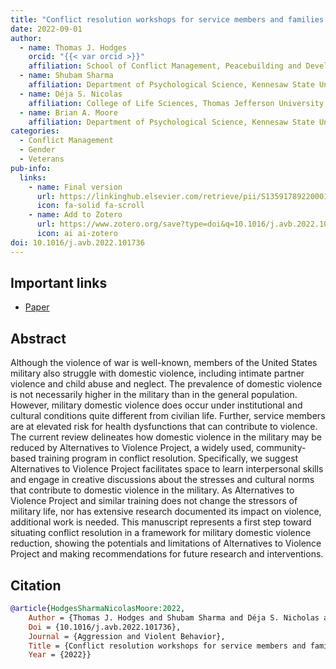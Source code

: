 ```yaml
---
title: "Conflict resolution workshops for service members and families: The potentials of Alternatives to Violence Project (AVP) to address military domestic violence"
date: 2022-09-01
author:
  - name: Thomas J. Hodges
    orcid: "{{< var orcid >}}"
    affiliation: School of Conflict Management, Peacebuilding and Development, Kennesaw State University
  - name: Shubam Sharma
    affiliation: Department of Psychological Science, Kennesaw State University
  - name: Déja S. Nicolas
    affiliation: College of Life Sciences, Thomas Jefferson University
  - name: Brian A. Moore
    affiliation: Department of Psychological Science, Kennesaw State University
categories:
  - Conflict Management
  - Gender
  - Veterans
pub-info:
  links:
    - name: Final version
      url: https://linkinghub.elsevier.com/retrieve/pii/S1359178922000179
      icon: fa-solid fa-scroll
    - name: Add to Zotero
      url: https://www.zotero.org/save?type=doi&q=10.1016/j.avb.2022.101736
      icon: ai ai-zotero
doi: 10.1016/j.avb.2022.101736
---
```


## Important links

-   [Paper](https://linkinghub.elsevier.com/retrieve/pii/S1359178922000179)

## Abstract

Although the violence of war is well-known, members of the United States military also struggle with domestic violence, including intimate partner violence and child abuse and neglect. The prevalence of domestic violence is not necessarily higher in the military than in the general population. However, military domestic violence does occur under institutional and cultural conditions quite different from civilian life. Further, service members are at elevated risk for health dysfunctions that can contribute to violence. The current review delineates how domestic violence in the military may be reduced by Alternatives to Violence Project, a widely used, community-based training program in conflict resolution. Specifically, we suggest Alternatives to Violence Project facilitates space to learn interpersonal skills and engage in creative discussions about the stresses and cultural norms that contribute to domestic violence in the military. As Alternatives to Violence Project and similar training does not change the stressors of military life, nor has extensive research documented its impact on violence, additional work is needed. This manuscript represents a first step toward situating conflict resolution in a framework for military domestic violence reduction, showing the potentials and limitations of Alternatives to Violence Project and making recommendations for future research and interventions.

## Citation

``` bibtex
@article{HodgesSharmaNicolasMoore:2022,
    Author = {Thomas J. Hodges and Shubam Sharma and Déja S. Nicholas and Brian A. Moore},
    Doi = {10.1016/j.avb.2022.101736},
    Journal = {Aggression and Violent Behavior},
    Title = {Conflict resolution workshops for service members and families: The potentials of Alternatives to Violence Project (AVP) to address military domestic violence},
    Year = {2022}}
```
